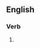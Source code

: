 ==English==

===Verb===
{{head|en|present participle}}

# {{present participle of|backdate|lang=en|nocat=1}}